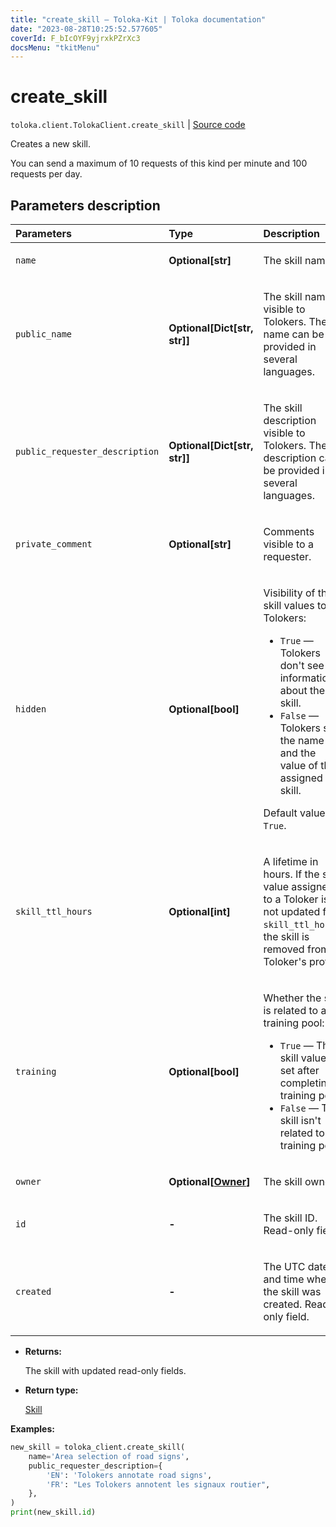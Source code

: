 ```yaml
---
title: "create_skill — Toloka-Kit | Toloka documentation"
date: "2023-08-28T10:25:52.577605"
coverId: F_bIcOYF9yjrxkPZrXc3
docsMenu: "tkitMenu"
---
```


# create_skill

`toloka.client.TolokaClient.create_skill` | [Source code](https://github.com/Toloka/toloka-kit/blob/v1.2.1/src/client/__init__.py#L2193)

Creates a new skill.

You can send a maximum of 10 requests of this kind per minute and 100 requests per day.

## Parameters description

| Parameters | Type | Description |
| :----------| :----| :-----------|
`name`|**Optional\[str\]**|<p>The skill name.</p>
`public_name`|**Optional\[Dict\[str, str\]\]**|<p>The skill name visible to Tolokers. The name can be provided in several languages.</p>
`public_requester_description`|**Optional\[Dict\[str, str\]\]**|<p>The skill description visible to Tolokers. The description can be provided in several languages.</p>
`private_comment`|**Optional\[str\]**|<p>Comments visible to a requester.</p>
`hidden`|**Optional\[bool\]**|<p>Visibility of the skill values to Tolokers:</p> <ul> <li>`True` — Tolokers don't see the information about the skill.</li> <li>`False` — Tolokers see the name and the value of the assigned skill.</li> </ul> <p>Default value: `True`.</p>
`skill_ttl_hours`|**Optional\[int\]**|<p>A lifetime in hours. If the skill value assigned to a Toloker is not updated for `skill_ttl_hours`, the skill is removed from a Toloker's profile.</p>
`training`|**Optional\[bool\]**|<p>Whether the skill is related to a training pool:</p> <ul> <li>`True` — The skill value is set after completing a training pool.</li> <li>`False` — The skill isn't related to a training pool.</li> </ul>
`owner`|**Optional\[[Owner](/docs/toloka-kit/reference/toloka.client.owner.Owner)\]**|<p>The skill owner.</p>
`id`|**-**|<p>The skill ID. Read-only field.</p>
`created`|**-**|<p>The UTC date and time when the skill was created. Read-only field.</p>

* **Returns:**

  The skill with updated read-only fields.

* **Return type:**

  [Skill](/docs/toloka-kit/reference/toloka.client.skill.Skill)

**Examples:**

```python
new_skill = toloka_client.create_skill(
    name='Area selection of road signs',
    public_requester_description={
        'EN': 'Tolokers annotate road signs',
        'FR': "Les Tolokers annotent les signaux routier",
    },
)
print(new_skill.id)
```